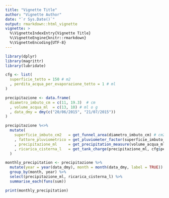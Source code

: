 ```yaml
---
title: "Vignette Title"
author: "Vignette Author"
date: "`r Sys.Date()`"
output: rmarkdown::html_vignette
vignette: >
  %\VignetteIndexEntry{Vignette Title}
  %\VignetteEngine{knitr::rmarkdown}
  %\VignetteEncoding{UTF-8}
---
```


```r
library(dplyr)
library(magrittr)
library(lubridate)

cfg <- list(
  superficie_tetto = 150 # m2
  , perdita_acqua_per_evaporazione_tetto = 1 # ml
)

precipitazione <- data.frame(
  diametro_imbuto_cm = c(11, 19.3)  # cm
  , volume_acqua_ml  = c(13, 10) # ml o g
  , data_dmy = dmy(c("20/06/2015", "21/07/2015"))
)

precipitazione %<>%
  mutate(
    superficie_imbuto_cm2   = get_funnel_area(diametro_imbuto_cm) # cm2
    , fattore_pluviometrico = get_pluviometer_factor(superficie_imbuto_cm2) # 1/m2
    , precipitazione_ml     = get_precipitation_measure(volume_acqua_ml, fattore_pluviometrico) # ml o l/m2
    , ricarica_cisterna_l   = get_tank_charge(precipitazione_ml, cfg$perdita_acqua_per_evaporazione_tetto, cfg$superficie_tetto) # m3
  )

monthly_precipitation <- precipitazione %>%
  mutate(year = year(data_dmy), month = month(data_dmy, label = TRUE)) %>%
  group_by(month, year) %>%
  select(precipitazione_ml, ricarica_cisterna_l) %>%
  summarise_each(funs(sum))

print(monthly_precipitation)
```
